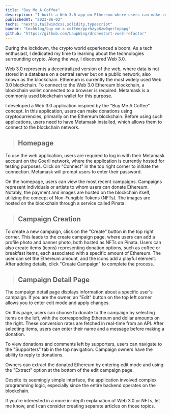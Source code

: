 ```yaml
---
title: "Buy Me A Coffee"
description: "I built a Web 3.0 app on Ethereum where users can make crypto donations via Metamask on Goerli."
publishedAt: "2023-06-02"
techs: "nextjs,tailwindcss,solidity,typescript"
banner: "techblog/buy me a coffee/pprhzyo8zw0qerlepapg"
github: "https://github.com/LaupWing/dronestart-vue3-refactor"
---
```


During the lockdown, the crypto world experienced a boom. As a tech enthusiast, I dedicated my time to learning about the technologies surrounding crypto. Along the way, I discovered Web 3.0.

Web 3.0 represents a decentralized version of the web, where data is not stored in a database on a central server but on a public network, also known as the blockchain. Ethereum is currently the most widely used Web 3.0 blockchain. To connect to the Web 3.0 Ethereum blockchain, a blockchain wallet connected to a browser is required. Metamask is a commonly used blockchain wallet for this purpose.

I developed a Web 3.0 application inspired by the "Buy Me A Coffee" concept. In this application, users can make donations using cryptocurrencies, primarily on the Ethereum blockchain. Before using such applications, users need to have Metamask installed, which allows them to connect to the blockchain network.

> ## **Homepage**

<CloudinaryImage
  mdx
  public_id="techblog/buy me a coffee/pprhzyo8zw0qerlepapg"
  alt="templates"
  width={1424}
  height={812}
/>

To use the web application, users are required to log in with their Metamask account on the Goerli network, where the application is currently hosted for testing purposes. Click on "Connect" in the top right corner to initiate the connection. Metamask will prompt users to enter their password.

On the homepage, users can view the most recent campaigns. Campaigns represent individuals or artists to whom users can donate Ethereum. Notably, the payment and images are hosted on the blockchain itself, utilizing the concept of Non-Fungible Tokens (NFTs). The images are hosted on the blockchain through a service called Pinata.

> ## **Campaign Creation**

<CloudinaryImage
  mdx
  public_id="techblog/buy me a coffee/buumbwqca1ur5do0tq88"
  alt="templates"
  width={1424}
  height={812}
/>

To create a new campaign, click on the "Create" button in the top right corner. This leads to the create campaign page, where users can add a profile photo and banner photo, both hosted as NFTs on Pinata. Users can also create items (icons) representing donation options, such as coffee or breakfast items, each associated with a specific amount of Ethereum. The user can set the Ethereum amount, and the icons add a playful element. After adding details, click "Create Campaign" to complete the process.

> ## **Campaign Detail Page**

<CloudinaryImage
  mdx
  public_id="techblog/buy me a coffee/jxjed3nv4sc6yfzspcvi"
  alt="templates"
  width={1424}
  height={812}
/>

The campaign detail page displays information about a specific user's campaign. If you are the owner, an "Edit" button on the top left corner allows you to enter edit mode and apply changes.

On this page, users can choose to donate to the campaign by selecting items on the left, with the corresponding Ethereum and dollar amounts on the right. These conversion rates are fetched in real-time from an API. After selecting items, users can enter their name and a message before making a donation.

<CloudinaryImage
  mdx
  public_id="techblog/buy me a coffee/df4nuk1ibbih6dxha5mm"
  alt="templates"
  width={1424}
  height={812}
/>

To view donations and comments left by supporters, users can navigate to the "Supporters" tab in the top navigation. Campaign owners have the ability to reply to donations.

<CloudinaryImage
  mdx
  public_id="techblog/buy me a coffee/gpx3fkakzgg90rrj6i5v"
  alt="templates"
  width={1424}
  height={850}
/>

Owners can extract the donated Ethereum by entering edit mode and using the "Extract" option at the bottom of the edit campaign page.

Despite its seemingly simple interface, the application involved complex programming logic, especially since the entire backend operates on the blockchain.

If you're interested in a more in-depth explanation of Web 3.0 or NFTs, let me know, and I can consider creating separate articles on those topics.